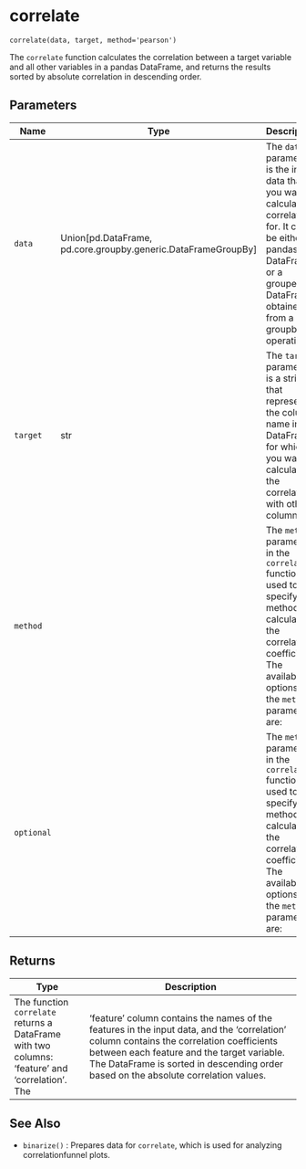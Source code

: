 # correlate { #pytimetk.correlate }

`correlate(data, target, method='pearson')`

The `correlate` function calculates the correlation between a target variable and all other
variables in a pandas DataFrame, and returns the results sorted by absolute correlation in
descending order.

## Parameters

| Name       | Type                                                            | Description                                                                                                                                                                         | Default     |
|------------|-----------------------------------------------------------------|-------------------------------------------------------------------------------------------------------------------------------------------------------------------------------------|-------------|
| `data`     | Union\[pd.DataFrame, pd.core.groupby.generic.DataFrameGroupBy\] | The `data` parameter is the input data that you want to calculate correlations for. It can be either a pandas DataFrame or a grouped DataFrame obtained from a groupby operation.   | _required_  |
| `target`   | str                                                             | The `target` parameter is a string that represents the column name in the DataFrame for which you want to calculate the correlation with other columns.                             | _required_  |
| `method`   |                                                                 | The `method` parameter in the `correlate` function is used to specify the method for calculating the correlation coefficient. The available options for the `method` parameter are: | `'pearson'` |
| `optional` |                                                                 | The `method` parameter in the `correlate` function is used to specify the method for calculating the correlation coefficient. The available options for the `method` parameter are: | `'pearson'` |

## Returns

| Type                                                                                            | Description                                                                                                                                                                                                                                                                   |
|-------------------------------------------------------------------------------------------------|-------------------------------------------------------------------------------------------------------------------------------------------------------------------------------------------------------------------------------------------------------------------------------|
| The function `correlate` returns a DataFrame with two columns: 'feature' and 'correlation'. The | 'feature' column contains the names of the features in the input data, and the 'correlation' column contains the correlation coefficients between each feature and the target variable. The DataFrame is sorted in descending order based on the absolute correlation values. |

## See Also

- `binarize()` : Prepares data for `correlate`, which is used for analyzing correlationfunnel plots.